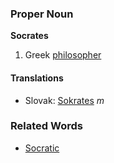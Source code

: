 === Proper Noun ===
'''Socrates'''
# Greek [[philosopher]]
==== Translations ====
*Slovak: [[Sokrates]] ''m''
=== Related Words ===
* [[Socratic]]